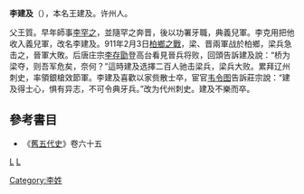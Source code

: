 '''李建及'''（{{bd|?||?|}}），本名王建及。许州人。

父王質。早年師事[[李罕之|李罕之]]，並隨罕之奔晋，後以功署牙職，典義兒軍。李克用把他收入義兒軍，改名李建及。911年2月3日[[柏鄉之戰|柏鄉之戰]]，梁、晋兩軍战於柏鄉，梁兵急击之，晉軍大敗。后唐庄宗[[李存勖|李存勖]]登高台看見晉兵将败，回頭告訴建及說：“桥为梁夺，则吾军危矣，奈何？”這時建及选擇二百人驰击梁兵，梁兵大败。累拜辽州刺史，率領銀槍效節軍。李建及喜歡以家赀散士卒，宦官[[韦令图|韦令图]]告訴莊宗說：“建及得士心，惧有异志，不可令典牙兵。”改为代州刺史。建及不樂而卒。


[[Category:李姓|Category:李姓]]

==參考書目==
*《[[舊五代史|舊五代史]]》卷六十五 
[[category:五代十國軍事人物|L]]
[[category:許州人|L]]